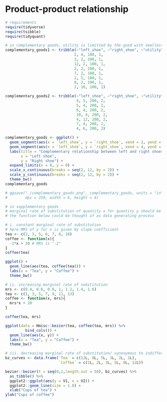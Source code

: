 # Product-product relationship

```r
# requirements
require(tidyverse)
require(tsibble)
require(tidyquant)

# in complementary goods, utility is limitted by the good with smallest quantity
complementary_goods1 <- tribble(~"left_shoe", ~"right_shoe", ~"utility", ~"utility_level",
                               2, 4, 100, 1, 
                               3, 2, 100, 1,
                               12, 2, 100, 1, 
                               2, 2, 100, 1,
                               7, 2, 100, 1,
                               2, 5, 100, 1,
                               8, 2, 100, 1,
                               2, 10, 100, 1)

complementary_goods2 <- tribble(~"left_shoe", ~"right_shoe", ~"utility", ~"utility_level",
                                4, 5, 200, 2,
                                5, 4, 200, 2,
                                6, 4, 200, 2,
                                10, 4, 200, 2,
                                4, 12, 200, 2,
                                7, 4, 200, 2,
                                4, 6, 200, 2)

complementary_goods <- ggplot() +
  geom_segment(aes(x = `left_shoe`, y = `right_shoe`, xend = 2, yend = 2), data = complementary_goods1) +
  geom_segment(aes(x = `left_shoe`, y = `right_shoe`, xend = 4, yend = 4), data = complementary_goods2) +
  labs(title = "Complementary relationship between left and right shoes of a pair", 
       x = "Left shoe", 
       y = "Right shoe") +
  expand_limits(x = 0, y = 0) +
  scale_x_continuous(breaks = seq(2, 12, by = 2)) +
  scale_y_continuous(breaks = seq(2, 12, by = 2)) +
  theme_bw()
complementary_goods

# ggsave("./complementary_goods.png", complementary_goods, units = "in", 
#        dpi = 250, width = 6, height = 4)

# in supplementary goods 
# marginal rate of substitution of quantity x for quantity y should be constant
# the function below could be thought of as data generating process 

# i. constant marginal rate of substitution
# here MRS of y for x is given by slope coefficient
tea <- c(2, 3, 5, 6, 7, 8, 10)
coffee <- function(x){
  -2*x + 20 # MRS is "-2"
}
coffee(tea)

ggplot() +
  geom_line(aes(tea, coffee(tea))) +
  labs(x = "Tea", y = "Coffee") +
  theme_bw()

# ii. increasing marginal rate of substitution
mrs <- c(0.4, 0.6, 0.8, 1, 1.2, 1.4, 1.6)
tea <- c(1, 3, 5, 7, 9, 11, 13)
coffee <- function(x, mrs){
  mrs*x + 20
}

coffee(tea, mrs)

ggplot(data = Hmisc::bezier(tea, coffee(tea, mrs)) %>% 
         bind_cols()) +
  geom_line(aes(x, y)) +
  labs(x = "Tea", y = "Coffee") +
  theme_bw()

# iii. decreasing marginal rate of substitution/ synonymous to indifference curve
bz_curves <- data.frame(`Tea` = c(12L, 8L, 5L, 3L, 2L, 1L), 
                        `Coffee` = c(1L, 2L, 3L, 5L, 8L, 12L))

bezier::bezier(t = seq(0,1,length.out = 50), bz_curves) %>% 
  as_tibble() %>% 
  ggplot2::ggplot(aes(y = V1, x = V2)) + 
  ggplot2::geom_line(size = 1.0) +
  xlab("Cups of tea") + 
ylab("Cups of coffee")
```

